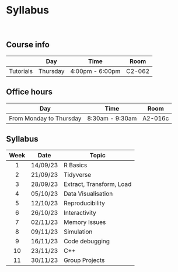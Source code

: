 # Syllabus

<br>

## Course info

|            | Day       | Time              | Room   |
|----------- |-----------|-------------------|--------|
| Tutorials  | Thursday  | 4:00pm - 6:00pm   | C2-062 |

## Office hours

| Day       | Time              | Room   |
|-----------|-------------------|--------|
| From Monday to Thursday  | 8:30am - 9:30am   | A2-016c |

## Syllabus

| Week | Date| Topic |
|:------:|--------|--------|
| 1 | 14/09/23 | R Basics|
| 2 | 21/09/23 | Tidyverse |
| 3 | 28/09/23 | Extract, Transform, Load |
| 4 | 05/10/23 | Data Visualisation |
| 5 | 12/10/23 | Reproducibility |
| 6 | 26/10/23 | Interactivity |
| 7 | 02/11/23 | Memory Issues |
| 8 | 09/11/23 | Simulation |
| 9 | 16/11/23 | Code debugging |
| 10 | 23/11/23 | C++ |
| 11 | 30/11/23 | Group Projects |
